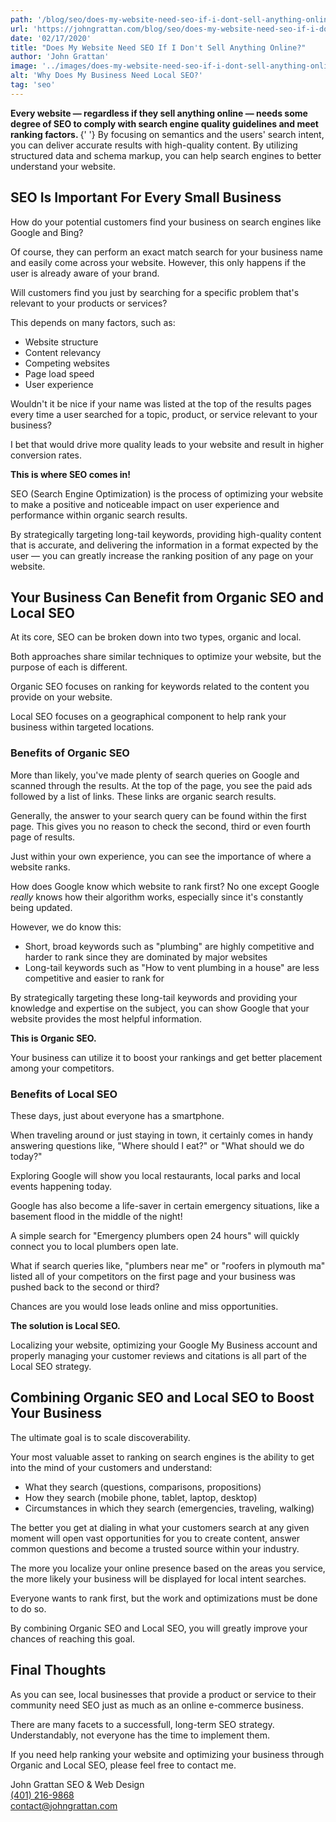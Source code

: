 ```yaml
---
path: '/blog/seo/does-my-website-need-seo-if-i-dont-sell-anything-online'
url: 'https://johngrattan.com/blog/seo/does-my-website-need-seo-if-i-dont-sell-anything-online'
date: '02/17/2020'
title: "Does My Website Need SEO If I Don't Sell Anything Online?"
author: 'John Grattan'
image: '../images/does-my-website-need-seo-if-i-dont-sell-anything-online.jpg'
alt: 'Why Does My Business Need Local SEO?'
tag: 'seo'
---
```


<p className="pt-5">
  <strong>
    Every website — regardless if they sell anything online — needs some degree
    of SEO to comply with search engine quality guidelines and meet ranking
    factors.
  </strong>{' '}
  By focusing on semantics and the users' search intent, you can deliver
  accurate results with high-quality content. By utilizing structured data and
  schema markup, you can help search engines to better understand your website.
</p>
<h2 className="pt-5 pb-3">SEO Is Important For Every Small Business</h2>

How do your potential customers find your business on search engines like Google and Bing?

Of course, they can perform an exact match search for your business name and easily come across your website. However, this only happens if the user is already aware of your brand.

Will customers find you just by searching for a specific problem that's relevant to your products or services?

This depends on many factors, such as:

- Website structure
- Content relevancy
- Competing websites
- Page load speed
- User experience

Wouldn't it be nice if your name was listed at the top of the results pages every time a user searched for a topic, product, or service relevant to your business?

I bet that would drive more quality leads to your website and result in higher conversion rates.

<strong className="text-info">This is where SEO comes in!</strong>
<p className="bg-dark text-white border-left border-info border-size-5 p-3 my-5 shadow">
  SEO (Search Engine Optimization) is the process of optimizing your website to
  make a positive and noticeable impact on user experience and performance
  within organic search results.
</p>

By strategically targeting long-tail keywords, providing high-quality content that is accurate, and delivering the information in a format expected by the user — you can greatly increase the ranking position of any page on your website.

<h2 className="pt-5 pb-3">
  Your Business Can Benefit from Organic SEO and Local SEO
</h2>

At its core, SEO can be broken down into two types, organic and local.

Both approaches share similar techniques to optimize your website, but the purpose of each is different.

Organic SEO focuses on ranking for keywords related to the content you provide on your website.

Local SEO focuses on a geographical component to help rank your business within targeted locations.

<h3 className="pt-5 pb-3">Benefits of Organic SEO</h3>

More than likely, you've made plenty of search queries on Google and scanned through the results. At the top of the page, you see the paid ads followed by a list of links. These links are organic search results.

Generally, the answer to your search query can be found within the first page. This gives you no reason to check the second, third or even fourth page of results.

Just within your own experience, you can see the importance of where a website ranks.

How does Google know which website to rank first? No one except Google _really_ knows how their algorithm works, especially since it's constantly being updated.

However, we do know this:

- Short, broad keywords such as "plumbing" are highly competitive and harder to rank since they are dominated by major websites
- Long-tail keywords such as "How to vent plumbing in a house" are less competitive and easier to rank for

By strategically targeting these long-tail keywords and providing your knowledge and expertise on the subject, you can show Google that your website provides the most helpful information.

<strong className="text-info">This is Organic SEO.</strong>
<p className="py-3">
  Your business can utilize it to boost your rankings and get better placement
  among your competitors.
</p>
<h3 className="pt-5 pb-3">Benefits of Local SEO</h3>

These days, just about everyone has a smartphone.

When traveling around or just staying in town, it certainly comes in handy answering questions like, "Where should I eat?" or "What should we do today?"

Exploring Google will show you local restaurants, local parks and local events happening today.

Google has also become a life-saver in certain emergency situations, like a basement flood in the middle of the night!

A simple search for "Emergency plumbers open 24 hours" will quickly connect you to local plumbers open late.

What if search queries like, "plumbers near me" or "roofers in plymouth ma" listed all of your competitors on the first page and your business was pushed back to the second or third?

Chances are you would lose leads online and miss opportunities.

<strong className="text-info">The solution is Local SEO.</strong>
<p className="py-3">
  Localizing your website, optimizing your Google My Business account and
  properly managing your customer reviews and citations is all part of the Local
  SEO strategy.
</p>
<h2 className="pt-5 pb-3">
  Combining Organic SEO and Local SEO to Boost Your Business
</h2>

The ultimate goal is to scale discoverability.

Your most valuable asset to ranking on search engines is the ability to get into the mind of your customers and understand:

- What they search (questions, comparisons, propositions)
- How they search (mobile phone, tablet, laptop, desktop)
- Circumstances in which they search (emergencies, traveling, walking)

The better you get at dialing in what your customers search at any given moment will open vast opportunities for you to create content, answer common questions and become a trusted source within your industry.

The more you localize your online presence based on the areas you service, the more likely your business will be displayed for local intent searches.

Everyone wants to rank first, but the work and optimizations must be done to do so.

By combining Organic SEO and Local SEO, you will greatly improve your chances of reaching this goal.

<h2 className="pt-5 pb-3">Final Thoughts</h2>

As you can see, local businesses that provide a product or service to their community need SEO just as much as an online e-commerce business.

There are many facets to a successfull, long-term SEO strategy. Understandably, not everyone has the time to implement them.

If you need help ranking your website and optimizing your business through Organic and Local SEO, please feel free to contact me.

<div className="bg-purple border border-primary rounded p-3 width-fit-content drop-shadow-dark mt-5">
  <div className="text-white text-sans-serif pt-2 d-flex mb-2">
    <i className="fas fa-address-card mt-1"></i>
    <span className="ml-3 text-primary">John Grattan SEO & Web Design</span>
  </div>
  <div className="text-white text-sans-serif pt-2 d-flex mb-2">
    <i className="fas fa-phone mt-1"></i>
    <a className="ml-3" href="tel:+14012169868">
      (401) 216-9868
    </a>
  </div>
  <div className="text-white text-sans-serif pt-2 d-flex mb-2">
    <i className="fas fa-envelope mt-1"></i>
    <a
      className="ml-3"
      href="mailto:contact@johngrattan.com?Subject=Important%20Email%20From%20Website"
      target="_blank"
    >
      contact@johngrattan.com
    </a>
  </div>
</div>
